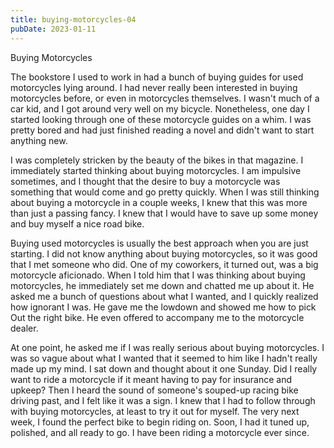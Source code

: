 ```yaml
---
title: buying-motorcycles-04
pubDate: 2023-01-11
---
```


Buying Motorcycles

The bookstore I used to work in had a bunch of buying guides for used motorcycles lying around. I had never really been interested in buying motorcycles before, or even in motorcycles themselves. I wasn't much of a car kid, and I got around very well on my bicycle. Nonetheless, one day I started looking through one of these motorcycle guides on a whim. I was pretty bored and had just finished reading a novel and didn't want to start anything new.

I was completely stricken by the beauty of the bikes in that magazine. I immediately started thinking about buying motorcycles. I am impulsive sometimes, and I thought that the desire to buy a motorcycle was something that would come and go pretty quickly. When I was still thinking about buying a motorcycle in a couple weeks, I knew that this was more than just a passing fancy. I knew that I would have to save up some money and buy myself a nice road bike.

Buying used motorcycles is usually the best approach when you are just starting. I did not know anything about buying motorcycles, so it was good that I met someone who did. One of my coworkers, it turned out, was a big motorcycle aficionado. When I told him that I was thinking about buying motorcycles, he immediately set me down and chatted me up about it. He asked me a bunch of questions about what I wanted, and I quickly realized how ignorant I was. He gave me the lowdown and showed me how to pick Out the right bike. He even offered to accompany me to the motorcycle dealer.

At one point, he asked me if I was really serious about buying motorcycles. I was so vague about what I wanted that it seemed to him like I hadn't really made up my mind. I sat down and thought about it one Sunday. Did I really want to ride a motorcycle if it meant having to pay for insurance and upkeep? Then I heard the sound of someone's souped-up racing bike driving past, and I felt like it was a sign.  I knew that I had to follow through with buying motorcycles, at least to try it out for myself. The very next week, I found the perfect bike to begin riding on. Soon, I had it tuned up, polished, and all ready to go. I have been riding a motorcycle ever since.